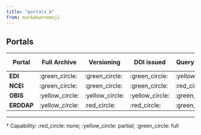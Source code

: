 ```yaml
---
title: "portals_b"
from: markdown+emoji
---
```


## Portals

| Portal | Full Archive | Versioning | DOI issued | Query by xyt | Query by taxa | Multiple formats | API Access |
|----|----|----|----|----|----|----|----|
| **EDI** | :green_circle: | :green_circle: | :green_circle: | :yellow_circle: | :yellow_circle: | :red_circle: | :yellow_circle: |
| **NCEI** | :green_circle: | :green_circle: | :green_circle: | :red_circle: | :red_circle: | :red_circle: | :yellow_circle: |
| **OBIS** | :yellow_circle: | :yellow_circle: | :yellow_circle: | :green_circle: | :green_circle: | :yellow_circle: | :green_circle: |
| **ERDDAP** | :yellow_circle: | :red_circle: | :red_circle: | :green_circle: | :yellow_circle: | :green_circle: | :green_circle: |

<!-- TODO: get emojis to show in PDF -->

------------------------------------------------------------------------

† Capability: :red_circle: none; :yellow_circle: partial; :green_circle: full
